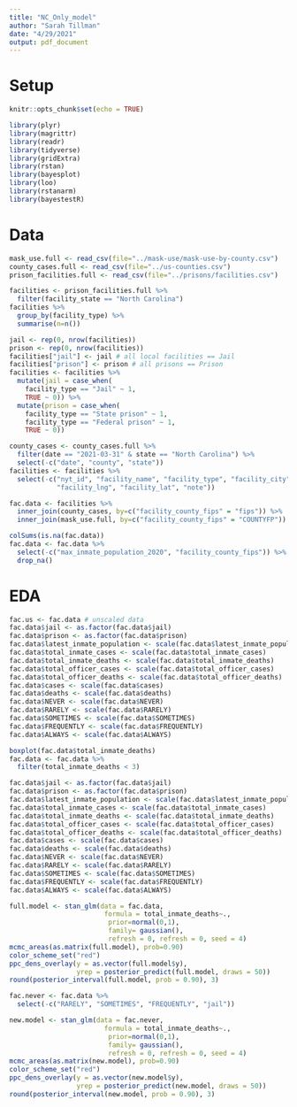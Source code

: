 ```yaml
---
title: "NC_Only_model"
author: "Sarah Tillman"
date: "4/29/2021"
output: pdf_document
---
```

# Setup
```r
knitr::opts_chunk$set(echo = TRUE)
```
```r
library(plyr)
library(magrittr)
library(readr)
library(tidyverse)
library(gridExtra)
library(rstan)
library(bayesplot)
library(loo)
library(rstanarm)
library(bayestestR)
```
# Data
```r
mask_use.full <- read_csv(file="../mask-use/mask-use-by-county.csv")
county_cases.full <- read_csv(file="../us-counties.csv")
prison_facilities.full <- read_csv(file="../prisons/facilities.csv")
```
```r
facilities <- prison_facilities.full %>%
  filter(facility_state == "North Carolina")
facilities %>%
  group_by(facility_type) %>%
  summarise(n=n())
```
```r
jail <- rep(0, nrow(facilities))
prison <- rep(0, nrow(facilities))
facilities["jail"] <- jail # all local facilities == Jail
facilities["prison"] <- prison # all prisons == Prison
facilities <- facilities %>%
  mutate(jail = case_when(
    facility_type == "Jail" ~ 1,
    TRUE ~ 0)) %>%
  mutate(prison = case_when(
    facility_type == "State prison" ~ 1,
    facility_type == "Federal prison" ~ 1,
    TRUE ~ 0))
```
```r
county_cases <- county_cases.full %>%
  filter(date == "2021-03-31" & state == "North Carolina") %>%
  select(-c("date", "county", "state"))
facilities <- facilities %>%
  select(-c("nyt_id", "facility_name", "facility_type", "facility_city", "facility_county", "facility_state",
            "facility_lng", "facility_lat", "note"))
```
```r
fac.data <- facilities %>%
  inner_join(county_cases, by=c("facility_county_fips" = "fips")) %>%
  inner_join(mask_use.full, by=c("facility_county_fips" = "COUNTYFP"))
```
```r
colSums(is.na(fac.data))
fac.data <- fac.data %>%
  select(-c("max_inmate_population_2020", "facility_county_fips")) %>%
  drop_na()
```

# EDA
```r
fac.us <- fac.data # unscaled data
fac.data$jail <- as.factor(fac.data$jail)
fac.data$prison <- as.factor(fac.data$prison)
fac.data$latest_inmate_population <- scale(fac.data$latest_inmate_population) 
fac.data$total_inmate_cases <- scale(fac.data$total_inmate_cases)
fac.data$total_inmate_deaths <- scale(fac.data$total_inmate_deaths)
fac.data$total_officer_cases <- scale(fac.data$total_officer_cases)
fac.data$total_officer_deaths <- scale(fac.data$total_officer_deaths)
fac.data$cases <- scale(fac.data$cases)
fac.data$deaths <- scale(fac.data$deaths)
fac.data$NEVER <- scale(fac.data$NEVER)
fac.data$RARELY <- scale(fac.data$RARELY)
fac.data$SOMETIMES <- scale(fac.data$SOMETIMES)
fac.data$FREQUENTLY <- scale(fac.data$FREQUENTLY)
fac.data$ALWAYS <- scale(fac.data$ALWAYS)
```
```r
boxplot(fac.data$total_inmate_deaths)
fac.data <- fac.data %>%
  filter(total_inmate_deaths < 3)
```
```r
fac.data$jail <- as.factor(fac.data$jail)
fac.data$prison <- as.factor(fac.data$prison)
fac.data$latest_inmate_population <- scale(fac.data$latest_inmate_population) 
fac.data$total_inmate_cases <- scale(fac.data$total_inmate_cases)
fac.data$total_inmate_deaths <- scale(fac.data$total_inmate_deaths)
fac.data$total_officer_cases <- scale(fac.data$total_officer_cases)
fac.data$total_officer_deaths <- scale(fac.data$total_officer_deaths)
fac.data$cases <- scale(fac.data$cases)
fac.data$deaths <- scale(fac.data$deaths)
fac.data$NEVER <- scale(fac.data$NEVER)
fac.data$RARELY <- scale(fac.data$RARELY)
fac.data$SOMETIMES <- scale(fac.data$SOMETIMES)
fac.data$FREQUENTLY <- scale(fac.data$FREQUENTLY)
fac.data$ALWAYS <- scale(fac.data$ALWAYS)
```

```r
full.model <- stan_glm(data = fac.data, 
                        formula = total_inmate_deaths~., 
                         prior=normal(0,1),
                         family= gaussian(),
                         refresh = 0, refresh = 0, seed = 4)
mcmc_areas(as.matrix(full.model), prob=0.90)
color_scheme_set("red")
ppc_dens_overlay(y = as.vector(full.model$y),
                 yrep = posterior_predict(full.model, draws = 50))
round(posterior_interval(full.model, prob = 0.90), 3)
```
                        
```r
fac.never <- fac.data %>%
  select(-c("RARELY", "SOMETIMES", "FREQUENTLY", "jail"))
```

```r
new.model <- stan_glm(data = fac.never, 
                        formula = total_inmate_deaths~., 
                         prior=normal(0,1),
                         family= gaussian(),
                         refresh = 0, refresh = 0, seed = 4)
mcmc_areas(as.matrix(new.model), prob=0.90)
color_scheme_set("red")
ppc_dens_overlay(y = as.vector(new.model$y),
                 yrep = posterior_predict(new.model, draws = 50))
round(posterior_interval(new.model, prob = 0.90), 3)
```


